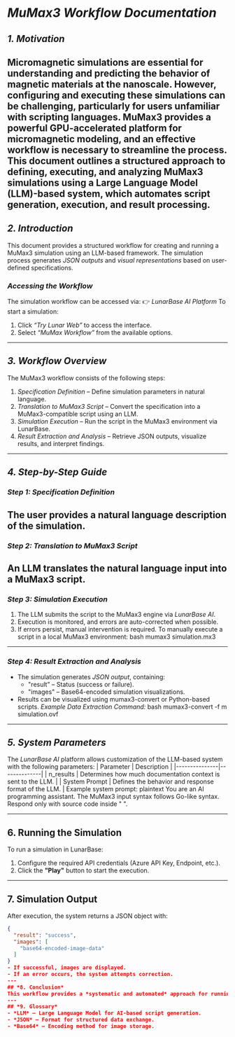 # *MuMax3 Workflow Documentation*
## *1. Motivation* 
Micromagnetic simulations are essential for understanding and predicting the behavior of magnetic materials at the nanoscale. However, configuring and executing these simulations can be challenging, particularly for users unfamiliar with scripting languages. MuMax3 provides a powerful GPU-accelerated platform for micromagnetic modeling, and an effective workflow is necessary to streamline the process.
This document outlines a structured approach to defining, executing, and analyzing MuMax3 simulations using a Large Language Model (LLM)-based system, which automates script generation, execution, and result processing.
---
## *2. Introduction* 
This document provides a structured workflow for creating and running a MuMax3 simulation using an LLM-based framework. The simulation process generates *JSON outputs* and *visual representations* based on user-defined specifications.
### *Accessing the Workflow* 
The simulation workflow can be accessed via:
:point_right: *LunarBase AI Platform*
To start a simulation:
1. Click *“Try Lunar Web”* to access the interface.
2. Select *“MuMax Workflow”* from the available options.
---
## *3. Workflow Overview* 
The MuMax3 workflow consists of the following steps:
1. *Specification Definition* – Define simulation parameters in natural language.
2. *Translation to MuMax3 Script* – Convert the specification into a MuMax3-compatible script using an LLM.
3. *Simulation Execution* – Run the script in the MuMax3 environment via LunarBase.
4. *Result Extraction and Analysis* – Retrieve JSON outputs, visualize results, and interpret findings.
---
## *4. Step-by-Step Guide* 
### *Step 1: Specification Definition* 
The user provides a natural language description of the simulation.
---
### *Step 2: Translation to MuMax3 Script* 
An LLM translates the natural language input into a MuMax3 script.
---
### *Step 3: Simulation Execution* 
1. The LLM submits the script to the MuMax3 engine via *LunarBase AI*.
2. Execution is monitored, and errors are auto-corrected when possible.
3. If errors persist, manual intervention is required.
To manually execute a script in a local MuMax3 environment:
bash
mumax3 simulation.mx3
---
### *Step 4: Result Extraction and Analysis* 
- The simulation generates *JSON output*, containing:
  - "result" – Status (success or failure).
  - "images" – Base64-encoded simulation visualizations.
- Results can be visualized using mumax3-convert or Python-based scripts.
*Example Data Extraction Command:*
bash
mumax3-convert -f m simulation.ovf
---
## *5. System Parameters* 
The *LunarBase AI* platform allows customization of the LLM-based system with the following parameters:
| Parameter      | Description  |
|---------------|--------------|
| n_results   | Determines how much documentation context is sent to the LLM. |
| System Prompt | Defines the behavior and response format of the LLM. |
Example system prompt:
plaintext
You are an AI programming assistant. The MuMax3 input syntax follows Go-like syntax. Respond only with source code inside "
".

---

## **6. Running the Simulation**  
To run a simulation in LunarBase:  
1. Configure the required API credentials (Azure API Key, Endpoint, etc.).  
2. Click the **"Play"** button to start the execution.  

---

## **7. Simulation Output**  
After execution, the system returns a JSON object with:  

```json
{
  "result": "success",
  "images": [
    "base64-encoded-image-data"
  ]
}
- If successful, images are displayed.
- If an error occurs, the system attempts correction.
---
## *8. Conclusion* 
This workflow provides a *systematic and automated* approach for running MuMax3 simulations, enhancing efficiency and accessibility. Future enhancements may include deeper *machine learning integration* for optimizing simulation parameters.
---
## *9. Glossary* 
- *LLM* – Large Language Model for AI-based script generation.
- *JSON* – Format for structured data exchange.
- *Base64* – Encoding method for image storage.